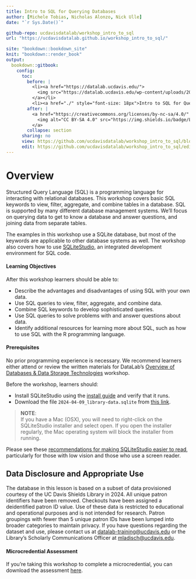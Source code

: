```yaml
---
title: Intro to SQL for Querying Databases
author: [Michele Tobias, Nicholas Alonzo, Nick Ulle]
date: "`r Sys.Date()`"

github-repo: ucdavisdatalab/workshop_intro_to_sql
url: "https://ucdavisdatalab.github.io/workshop_intro_to_sql/"

site: "bookdown::bookdown_site"
knit: "bookdown::render_book"
output:
  bookdown::gitbook:
    config:
      toc:
        before: |
          <li><a href="https://datalab.ucdavis.edu/">
            <img src="https://datalab.ucdavis.edu/wp-content/uploads/2019/07/datalab-logo-full-color-rgb-1.png" style="height: 100%; width: 100%; object-fit: contain" />
          </a></li>
          <li><a href="./" style="font-size: 18px">Intro to SQL for Querying Databases</a></li>
        after: |
          <a href="https://creativecommons.org/licenses/by-nc-sa/4.0/" target="_blank">
            <img alt="CC BY-SA 4.0" src="https://img.shields.io/badge/License-CC%20BY--NC--SA%204.0-lightgrey.svg" style="float: right; padding-right: 10px;" />
          </a>
        collapse: section
      sharing: no
      view: https://github.com/ucdavisdatalab/workshop_intro_to_sql/blob/master/%s
      edit: https://github.com/ucdavisdatalab/workshop_intro_to_sql/edit/master/%s
---
```


# Overview {-}

Structured Query Language (SQL) is a programming language for interacting with relational databases. This workshop covers basic SQL keywords to view, filter, aggregate, and combine tables in a database. SQL is supported by many different database management systems. We’ll focus on querying data to get to know a database and answer questions, and joining data from separate tables.

The examples in this workshop use a SQLite database, but most of the keywords are applicable to other database systems as well. The workshop also covers how to use [SQLiteStudio][sqlitestudio], an integrated development environment for SQL code.


#### Learning Objectives {-}

After this workshop learners should be able to:

* Describe the advantages and disadvantages of using SQL with your own data.
* Use SQL queries to view, filter, aggregate, and combine data.
* Combine SQL keywords to develop sophisticated queries.
* Use SQL queries to solve problems with and answer questions about data.
* Identify additional resources for learning more about SQL, such as how to use
  SQL with the R programming language.


#### Prerequisites {-}

No prior programming experience is necessary. We recommend learners either attend or review the written materials for DataLab's [Overview of Databases & Data Storage Technologies](https://ucdavisdatalab.github.io/workshop_intro_to_databases/) workshop. 

Before the workshop, learners
should:

* Install SQLiteStudio using the [install guide][install] and verify that it runs.
* Download the file `2024-04-09_library-data.sqlite` from [this link][materials].

> **NOTE**:  
> If you have a Mac (OSX), you will need to right-click on the SQLiteStudio
> installer and select open. If you open the installer regularly, the Mac
> operating system will block the installer from running.


Please see these [recommendations for making SQLiteStudio easier to read](https://veroniiiica.com/sqlitestudio-and-low-vision/), particularly for those with low vision and those who use a screen reader.

[sqlite]: https://sqlite.org/
[sqlitestudio]: https://sqlitestudio.pl/
[install]: https://ucdavisdatalab.github.io/install_guides/sql-and-database-tools.html#sqlitestudio
[materials]: https://drive.google.com/file/d/1QehzesXxUBrNDW00aFrvm0jJ5Y1KnIFt/view?usp=sharing


## Data Disclosure and Appropriate Use {-}

The database in this lesson is based on a subset of data provisioned courtesy of the UC Davis Shields Library in 2024. All unique patron identifiers have been removed. Checkouts have been assigned a deidentified patron ID value. Use of these data is restricted to educational and operational purposes and is not intended for research. Patron groupings with fewer than 5 unique patron IDs have been lumped into broader categories to maintain privacy. If you have questions regarding the dataset and use, please contact us at [datalab-training@ucdavis.edu](mailto:datalab-training@ucdavis.edu) or the Library's Scholarly Communications Officer at [mladisch@ucdavis.edu](mailto:mladisch@ucdavis.edu).


#### Microcredential Assessment {-}

If you're taking this workshop to complete a microcredential, you can download the assessment [here][assessment].

[assessment]: https://github.com/ucdavisdatalab/workshop_intro_to_sql/blob/main/materials/assessment.sql

